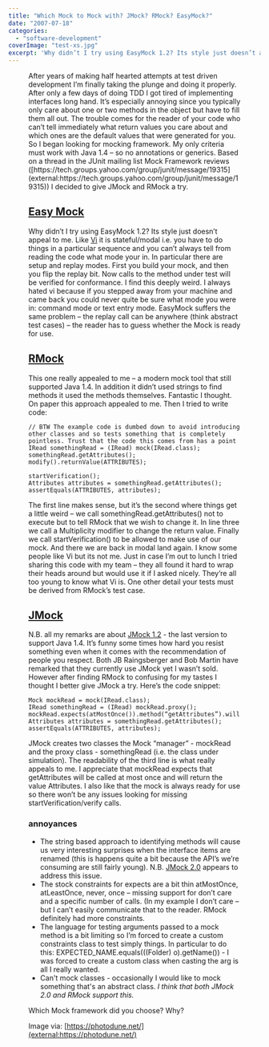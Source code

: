 ```yaml
---
title: "Which Mock to Mock with? JMock? RMock? EasyMock?"
date: "2007-07-18"
categories: 
  - "software-development"
coverImage: "test-xs.jpg"
excerpt: 'Why didn’t I try using EasyMock 1.2? Its style just doesn’t appeal to me. Like'
---
```




<Figure
  src={TestXs}
  alt="a pencil sitting on a test bubble sheet - image licensed from Photodune"
  caption="a pencil sitting on a test bubble sheet - image licensed from Photodune"
/>
 After years of making half hearted attempts at test driven development I’m finally taking the plunge and doing it properly. After only a few days of doing TDD I got tired of implementing interfaces long hand. It’s especially annoying since you typically only care about one or two methods in the object but have to fill them all out. The trouble comes for the reader of your code who can’t tell immediately what return values you care about and which ones are the default values that were generated for you. So I began looking for mocking framework. My only criteria must work with Java 1.4 – so no annotations or generics. Based on a thread in the JUnit mailing list Mock Framework reviews ([https://tech.groups.yahoo.com/group/junit/message/19315](external:https://tech.groups.yahoo.com/group/junit/message/19315)) I decided to give JMock and RMock a try.

## [Easy Mock](external:https://easymock.org/)

Why didn’t I try using EasyMock 1.2? Its style just doesn’t appeal to me. Like [Vi](external:https://en.wikipedia.org/wiki/Vi) it is stateful/modal i.e. you have to do things in a particular sequence and you can’t always tell from reading the code what mode your in. In particular there are setup and replay modes. First you build your mock, and then you flip the replay bit. Now calls to the method under test will be verified for conformance. I find this deeply weird. I always hated vi because if you stepped away from your machine and came back you could never quite be sure what mode you were in: command mode or text entry mode. EasyMock suffers the same problem – the replay call can be anywhere (think abstract test cases) – the reader has to guess whether the Mock is ready for use.

## [RMock](external:https://rmock.sourceforge.net)

This one really appealed to me – a modern mock tool that still supported Java 1.4. In addition it didn’t used strings to find methods it used the methods themselves. Fantastic I thought. On paper this approach appealed to me. Then I tried to write code:

```
// BTW The example code is dumbed down to avoid introducing other classes and so tests something that is completely pointless. Trust that the code this comes from has a point 
IRead somethingRead = (IRead) mock(IRead.class);
somethingRead.getAttributes();
modify().returnValue(ATTRIBUTES);

startVerification();
Attributes attributes = somethingRead.getAttributes();
assertEquals(ATTRIBUTES, attributes);
```

The first line makes sense, but it’s the second where things get a little weird – we call somethingRead.getAttributes() not to execute but to tell RMock that we wish to change it. In line three we call a Multiplicity modifier to change the return value. Finally we call startVerification() to be allowed to make use of our mock. And there we are back in modal land again. I know some people like Vi but its not me. Just in case I’m out to lunch I tried sharing this code with my team – they all found it hard to wrap their heads around but would use it if I asked nicely. They’re all too young to know what Vi is. One other detail your tests must be derived from RMock’s test case.

## [JMock](external:https://www.jmock.org)

N.B. all my remarks are about [JMock 1.2](external:https://www.jmock.org/download.html) - the last version to support Java 1.4. It’s funny some times how hard you resist something even when it comes with the recommendation of people you respect. Both JB Raingsberger and Bob Martin have remarked that they currently use JMock yet I wasn’t sold. However after finding RMock to confusing for my tastes I thought I better give JMock a try. Here’s the code snippet:

```
Mock mockRead = mock(IRead.class);
IRead somethingRead = (IRead) mockRead.proxy();
mockRead.expects(atMostOnce()).method(“getAttributes”).will(returnValue(ATTRIBUTES));
Attributes attributes = somethingRead.getAttributes();
assertEquals(ATTRIBUTES, attributes);
```

JMock creates two classes the Mock “manager” - mockRead and the proxy class - somethingRead (i.e. the class under simulation). The readability of the third line is what really appeals to me. I appreciate that mockRead expects that getAttributes will be called at most once and will return the value Attributes. I also like that the mock is always ready for use so there won’t be any issues looking for missing startVerification/verify calls.

### annoyances

- The string based approach to identifying methods will cause us very interesting surprises when the interface items are renamed (this is happens quite a bit because the API’s we’re consuming are still fairly young). N.B. [JMock 2.0](external:https://www.jmock.org/getting-started.html) appears to address this issue.
- The stock constraints for expects are a bit thin atMostOnce, atLeastOnce, never, once – missing support for don’t care and a specific number of calls. (In my example I don’t care – but I can’t easily communicate that to the reader. RMock definitely had more constraints.
- The language for testing arguments passed to a mock method is a bit limiting so I’m forced to create a custom constraints class to test simply things. In particular to do this: EXPECTED\_NAME.equals(((Folder) o).getName()) - I was forced to create a custom class when casting the arg is all I really wanted.
- Can't mock classes - occasionally I would like to mock something that's an abstract class. _I think that both JMock 2.0 and RMock support this._

Which Mock framework did you choose? Why?

Image via: [https://photodune.net/](external:https://photodune.net/)
